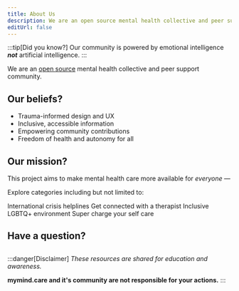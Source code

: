 ```yaml
---
title: About Us
description: We are an open source mental health collective and peer support community.
editUrl: false
---
```

:::tip[Did you know?]
Our community is powered by emotional intelligence _**not**_ artificial intelligence.
:::

We are an [open source](/licensing) mental health collective and peer support community.

## Our beliefs?

- Trauma-informed design and UX
- Inclusive, accessible information
- Empowering community contributions
- Freedom of health and autonomy for all

## Our mission?

This project aims to make mental health care more available for *everyone* —

Explore categories including but not limited to:


<CardGrid>
  <Card title="Crisis Resources" icon="open-book">
    International crisis helplines
  </Card>
  <Card title="Therapy Access" icon="magnifier">
    Get connected with a therapist
  </Card>
  <Card title="LGBTQ+ Support" icon="heart">
    Inclusive LGBTQ+ environment
  </Card>
  <Card title="Self-help Tools" icon="rocket">
    Super charge your self care
  </Card>
</CardGrid>

## Have a question?
<LinkCard
  title="Reach out to us"
  href="/contact"
/>
---

:::danger[Disclaimer]
*These resources are shared for education and awareness.*

**mymind.care and it's community are not responsible for your actions.**
:::

